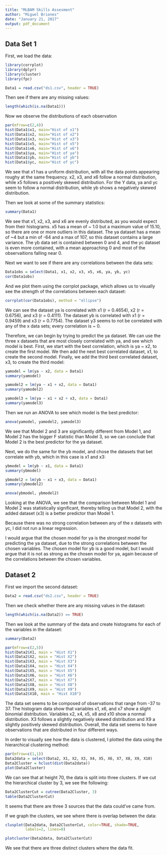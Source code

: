 ```yaml
---
title: "MLBAM Skills Assesment"
author: "Miguel Briones"
date: "January 21, 2017"
output: pdf_document
---
```

  
Data Set 1
---------------
First, we load the data:
```r
library(corrplot)
library(dplyr)
library(cluster) 
library(fpc)

Data1 = read.csv("ds1.csv", header = TRUE)
```

Then see if there are any missing values:
```r
length(which(is.na(Data1)))
```

Now we observe the distributions of each observation
```r
par(mfrow=c(2,4))
hist(Data1$x1, main="Hist of x1")
hist(Data1$x2, main="Hist of x2")
hist(Data1$x3, main="Hist of x3")
hist(Data1$x5, main="Hist of x5")
hist(Data1$x6, main="Hist of x6")
hist(Data1$ya, main="Hist of ya")
hist(Data1$yb, main="Hist of yb")
hist(Data1$yc, main="Hist of yc")
```

We see that x1 has a uniform distribution, with all the data points appearing roughy at the same frequency. x2, x3, and x6 follow a normal distribution, while x5 follows a positively skewed distribution. For the Y data, ya and yc seem to follow a normal distribution, while yb shows a negatively skewed distribution. 

Then we look at some of the summary statistics:
```r
summary(Data1)
```

We see that x1, x2, x3, and x6 are evenly distributed, as you would expect from their histograms. x5 has a mean of ~ 1.0 but a maximum value of 15.10, so there are one or more outliers in this dataset. The ya dataset has a mean of ~4 but a min of -64 and a max of 107, so this dataset contains a large variance. The yb data set is contained between 0 and 4, and the yc dataset is even more contained, with a mean approaching 0 and most of the observaitions falling near 0.

Next we want to see if there are any correlations between the data sets:
```r
Data1obs = select(Data1, x1, x2, x3, x5, x6, ya, yb, yc)
cor(Data1obs)
```

And we plot them using the corrplot package, which allows us to visually see the strength of the correlations between each dataset:
```r
corrplot(cor(Data1obs), method = "ellipse")
```

We can see the dataset ya is correlated with x1 (r = 0.4654), x2 (r = 0.6756), and x3 (r = 0.4111). The dataset yb is correlated with x1 (r = 0.9459) and x3 (r = 0.7754). The dataset y3 seems to not be correlated with any of the x data sets; every correlation is ~ 0. 

Therefore, we can begin by trying to predict the ya dataset. We can use the three x datasets that are most closely correlated with ya, and see which model is best. First, we start with the best correlation, which is ya ~ x2, to create the first model. We then add the next best correlated dataset, x1, to create the second model. Finally, we add the third best correlated dataset, x3, to create the third model:

```r
yamodel = lm(ya ~ x2, data = Data1)
summary(yamodel)

yamodel2 = lm(ya ~ x1 + x2, data = Data1)
summary(yamodel2)

yamodel3 = lm(ya ~ x1 + x2 + x3, data = Data1)
summary(yamodel3)
```

Then we run an ANOVA to see which model is the best predictor:
```r
anova(yamodel, yamodel2, yamodel3)
```

We see that Model 2 and 3 are significantly different from Model 1, and Model 2 has the bigger F statistic than Model 3, so we can conclude that Model 2 is the best predictor for the ya dataset.

Next, we do the same for the yb model, and chose the datasets that bet correlate with yb, which in this case is x1 and x3:
```r
ybmodel = lm(yb ~ x1, data = Data1)
summary(ybmodel)

ybmodel2 = lm(yb ~ x1 + x3, data = Data1)
summary(ybmodel2)

anova(ybmodel, ybmodel2)
```

Looking at the ANOVA, we see that the comparison between Model 1 and Model 2 was statistically significant, thereby telling us that Model 2, with the added dataset (x3) is a better predictor than Model 1. 

Because there was no strong correlation between any of the x datasets with yc, I did not run a linear regression.

I would argue that the chosen model for ya is the strongest model for predicting the ya dataset, due to the strong correlations between the chosen variables. The chosen model for yb is a good model, but I would argue that it is not as strong as the chosen model for ya, again because of the correlations between the chosen variables.


Dataset 2
-----------------
First we import the second dataset:
```r
Data2 = read.csv("ds2.csv", header = TRUE)
```

Then we check whether there are any missing values in the dataset:
```r
length(which(is.na(Data2)) == TRUE)
```

Then we look at the summary of the data and create histograms for each of the variables in the dataset:
```r
summary(Data2)

par(mfrow=c(2,5))
hist(Data2$X1, main = "Hist X1")
hist(Data2$X2, main = "Hist X2")
hist(Data2$X3, main = "Hist X3")
hist(Data2$X4, main = "Hist X4")
hist(Data2$X5, main = "Hist X5")
hist(Data2$X6, main = "Hist X6")
hist(Data2$X7, main = "Hist X7")
hist(Data2$X8, main = "Hist X8")
hist(Data2$X9, main = "Hist X9")
hist(Data2$X10, main = "Hist X10")
```

The data set seems to be composed of observations that range from -37 to 37. The histogram data show that variables x1, x6, and x7 show a slight binomial distribution. Variables x2, x4, x5, x8 and x10 show a normal distribution. X3 follows a slightly negatively skewed distribution and X9 a slightly positively skewed distribution. Overall, the data set seems to have observations that are distributed in four different ways.   

In order to visually see how the data is clustered, I plotted the data using the hierarchical clustering method:
```r
par(mfrow=c(1,1))
Data2data = select(Data2, X1, X2, X3, X4, X5, X6, X7, X8, X9, X10)
Data2Cluster = hclust(dist(Data2data))
plot(Data2Cluster)
```

We can see that at height 70, the data is split into three clusters. If we cut the hierarchical cluster by 3, we see the following:
```r
Data2ClusterCut = cutree(Data2Cluster, 3)
table(Data2ClusterCut)
```

It seems that there are three 3 sources that the data could've came from.

If we graph the clusters, we see where there is overlap between the data:
```r
clusplot(Data2data, Data2ClusterCut, color=TRUE, shade=TRUE, 
         labels=2, lines=0)

plotcluster(Data2data, Data2ClusterCut)
```

We see that there are three distinct clusters where the data fit. 